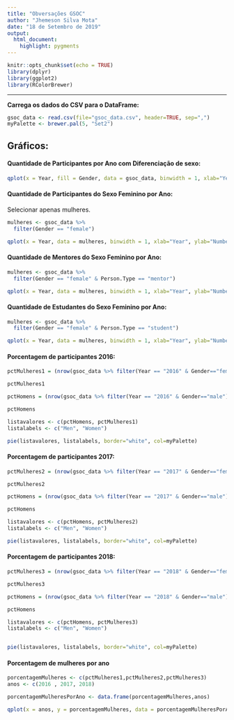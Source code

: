 ```yaml
---
title: "Obversações GSOC"
author: "Jhemeson Silva Mota"
date: "18 de Setembro de 2019"
output: 
  html_document: 
    highlight: pygments
---
```


```r
knitr::opts_chunk$set(echo = TRUE)
library(dplyr)
library(ggplot2)
library(RColorBrewer)
```
* * *

**Carrega os dados do CSV para o DataFrame:**

```r
gsoc_data <- read.csv(file="gsoc_data.csv", header=TRUE, sep=",")
myPalette <- brewer.pal(5, "Set2") 

```

## Gráficos:

#### Quantidade de Participantes por Ano com Diferenciação de sexo:

```r
qplot(x = Year, fill = Gender, data = gsoc_data, binwidth = 1, xlab="Year", ylab="Number of People")

```

#### Quantidade de Participantes do Sexo Feminino por Ano:

Selecionar apenas mulheres.

```r
mulheres <- gsoc_data %>%
  filter(Gender == "female")
```

```r
qplot(x = Year, data = mulheres, binwidth = 1, xlab="Year", ylab="Number of Women") 
```

#### Quantidade de Mentores do Sexo Feminino por Ano:
```r
mulheres <- gsoc_data %>%
  filter(Gender == "female" & Person.Type == "mentor")
```

```r
qplot(x = Year, data = mulheres, binwidth = 1, xlab="Year", ylab="Number of Female Mentors")
```

#### Quantidade de Estudantes do Sexo Feminino por Ano:
```r
mulheres <- gsoc_data %>%
  filter(Gender == "female" & Person.Type == "student")
```

```r
qplot(x = Year, data = mulheres, binwidth = 1, xlab="Year", ylab="Number of Female Students")
```

#### Porcentagem de participantes 2016:

```r
pctMulheres1 = (nrow(gsoc_data %>% filter(Year == "2016" & Gender=="female")) / nrow(gsoc_data %>% filter(Year == "2016"))) * 100

pctMulheres1
```

```r
pctHomens = (nrow(gsoc_data %>% filter(Year == "2016" & Gender=="male")) / nrow(gsoc_data %>% filter(Year == "2016"))) * 100

pctHomens
```

```r
listavalores <- c(pctHomens, pctMulheres1)
listalabels <- c("Men", "Women")

pie(listavalores, listalabels, border="white", col=myPalette)
```

#### Porcentagem de participantes 2017:

```r
pctMulheres2 = (nrow(gsoc_data %>% filter(Year == "2017" & Gender=="female")) / nrow(gsoc_data %>% filter(Year == "2017"))) * 100

pctMulheres2
```

```r
pctHomens = (nrow(gsoc_data %>% filter(Year == "2017" & Gender=="male")) / nrow(gsoc_data %>% filter(Year == "2017"))) * 100

pctHomens
```

```r
listavalores <- c(pctHomens, pctMulheres2)
listalabels <- c("Men", "Women")

pie(listavalores, listalabels, border="white", col=myPalette)
```

#### Porcentagem de participantes 2018:

```r
pctMulheres3 = (nrow(gsoc_data %>% filter(Year == "2018" & Gender=="female")) / nrow(gsoc_data %>% filter(Year == "2018"))) * 100

pctMulheres3
```

```r
pctHomens = (nrow(gsoc_data %>% filter(Year == "2018" & Gender=="male")) / nrow(gsoc_data %>% filter(Year == "2018"))) * 100

pctHomens
```

```r
listavalores <- c(pctHomens, pctMulheres3)
listalabels <- c("Men", "Women")


pie(listavalores, listalabels, border="white", col=myPalette)
```


#### Porcentagem de mulheres por ano

```r
porcentagemMulheres <- c(pctMulheres1,pctMulheres2,pctMulheres3)
anos <- c(2016 , 2017, 2018)

porcentagemMulheresPorAno <- data.frame(porcentagemMulheres,anos)

qplot(x = anos, y = porcentagemMulheres, data = porcentagemMulheresPorAno, geom = "line", xlab="Year", ylab="Women Percentage")
```

